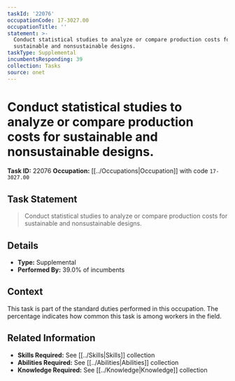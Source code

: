 ```yaml
---
taskId: '22076'
occupationCode: 17-3027.00
occupationTitle: ''
statement: >-
  Conduct statistical studies to analyze or compare production costs for
  sustainable and nonsustainable designs.
taskType: Supplemental
incumbentsResponding: 39
collection: Tasks
source: onet
---
```

# Conduct statistical studies to analyze or compare production costs for sustainable and nonsustainable designs.

**Task ID:** 22076
**Occupation:** [[../Occupations|Occupation]] with code `17-3027.00`

## Task Statement

> Conduct statistical studies to analyze or compare production costs for sustainable and nonsustainable designs.

## Details

- **Type:** Supplemental
- **Performed By:** 39.0% of incumbents

## Context

This task is part of the standard duties performed in this occupation. The percentage indicates how common this task is among workers in the field.

## Related Information

- **Skills Required:** See [[../Skills|Skills]] collection
- **Abilities Required:** See [[../Abilities|Abilities]] collection
- **Knowledge Required:** See [[../Knowledge|Knowledge]] collection
